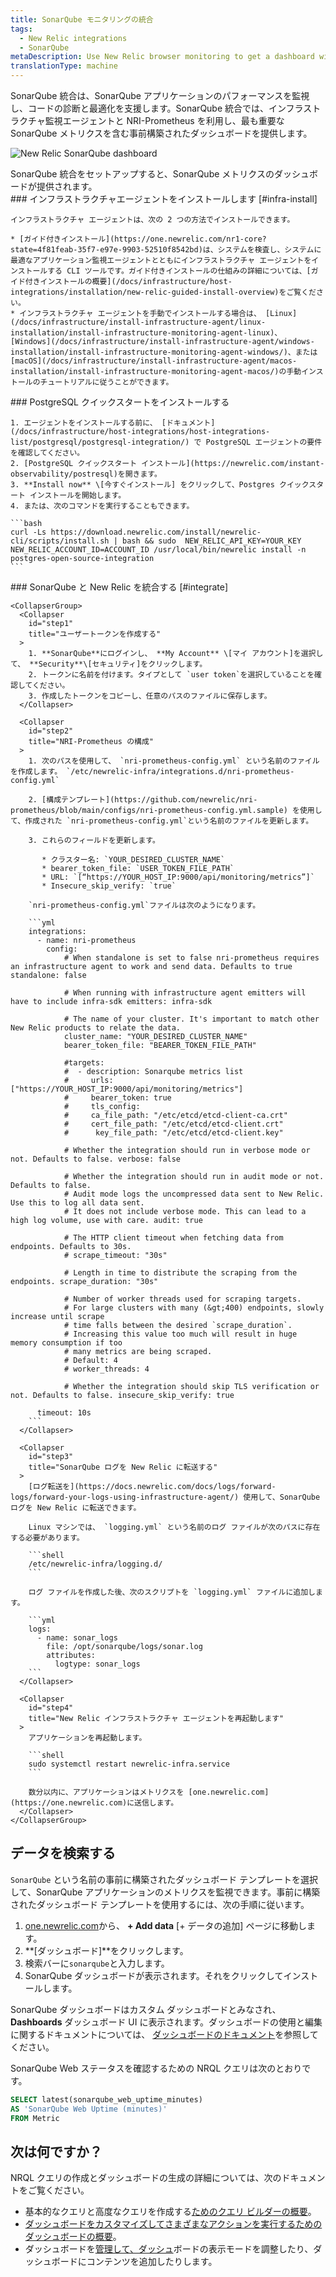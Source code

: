 ```yaml
---
title: SonarQube モニタリングの統合
tags:
  - New Relic integrations
  - SonarQube
metaDescription: Use New Relic browser monitoring to get a dashboard with metrics from your SonarQube.
translationType: machine
---
```



SonarQube 統合は、SonarQube アプリケーションのパフォーマンスを監視し、コードの診断と最適化を支援します。SonarQube 統合では、インフラストラクチャ監視エージェントと NRI-Prometheus を利用し、最も重要な SonarQube メトリクスを含む事前構築されたダッシュボードを提供します。

<img
  title="New Relic SonarQube dashboard"
  alt="New Relic SonarQube dashboard"
  src={SonarQubeDashboard}
/>

<figcaption>
  SonarQube 統合をセットアップすると、SonarQube メトリクスのダッシュボードが提供されます。
</figcaption>

<Steps>
  <Step>
    ### インフラストラクチャエージェントをインストールします [#infra-install]

    インフラストラクチャ エージェントは、次の 2 つの方法でインストールできます。

    * [ガイド付きインストール](https://one.newrelic.com/nr1-core?state=4f81feab-35f7-e97e-9903-52510f8542bd)は、システムを検査し、システムに最適なアプリケーション監視エージェントとともにインフラストラクチャ エージェントをインストールする CLI ツールです。ガイド付きインストールの仕組みの詳細については、[ガイド付きインストールの概要](/docs/infrastructure/host-integrations/installation/new-relic-guided-install-overview)をご覧ください。
    * インフラストラクチャ エージェントを手動でインストールする場合は、 [Linux](/docs/infrastructure/install-infrastructure-agent/linux-installation/install-infrastructure-monitoring-agent-linux)、 [Windows](/docs/infrastructure/install-infrastructure-agent/windows-installation/install-infrastructure-monitoring-agent-windows/)、または [macOS](/docs/infrastructure/install-infrastructure-agent/macos-installation/install-infrastructure-monitoring-agent-macos/)の手動インストールのチュートリアルに従うことができます。
  </Step>

  <Step>
    ### PostgreSQL クイックスタートをインストールする

    1. エージェントをインストールする前に、 [ドキュメント](/docs/infrastructure/host-integrations/host-integrations-list/postgresql/postgresql-integration/) で PostgreSQL エージェントの要件を確認してください。
    2. [PostgreSQL クイックスタート インストール](https://newrelic.com/instant-observability/postresql)を開きます。
    3. **Install now** \[今すぐインストール] をクリックして、Postgres クイックスタート インストールを開始します。
    4. または、次のコマンドを実行することもできます。

    ```bash
    curl -Ls https://download.newrelic.com/install/newrelic-cli/scripts/install.sh | bash && sudo  NEW_RELIC_API_KEY=YOUR_KEY NEW_RELIC_ACCOUNT_ID=ACCOUNT_ID /usr/local/bin/newrelic install -n postgres-open-source-integration
    ```
  </Step>

  <Step>
    ### SonarQube と New Relic を統合する [#integrate]

    <CollapserGroup>
      <Collapser
        id="step1"
        title="ユーザートークンを作成する"
      >
        1. **SonarQube**にログインし、 **My Account** \[マイ アカウント]を選択して、 **Security**\[セキュリティ]をクリックします。
        2. トークンに名前を付けます。タイプとして `user token`を選択していることを確認してください。
        3. 作成したトークンをコピーし、任意のパスのファイルに保存します。
      </Collapser>

      <Collapser
        id="step2"
        title="NRI-Prometheus の構成"
      >
        1. 次のパスを使用して、 `nri-prometheus-config.yml` という名前のファイルを作成します。 `/etc/newrelic-infra/integrations.d/nri-prometheus-config.yml`

        2. [構成テンプレート](https://github.com/newrelic/nri-prometheus/blob/main/configs/nri-prometheus-config.yml.sample) を使用して、作成された `nri-prometheus-config.yml`という名前のファイルを更新します。

        3. これらのフィールドを更新します。

           * クラスター名: `YOUR_DESIRED_CLUSTER_NAME`
           * bearer_token_file: `USER_TOKEN_FILE_PATH`
           * URL: `[“https://YOUR_HOST_IP:9000/api/monitoring/metrics”]`
           * Insecure_skip_verify: `true`

        `nri-prometheus-config.yml`ファイルは次のようになります。

        ```yml
        integrations:
          - name: nri-prometheus
            config:
                # When standalone is set to false nri-prometheus requires an infrastructure agent to work and send data. Defaults to true standalone: false

                # When running with infrastructure agent emitters will have to include infra-sdk emitters: infra-sdk

                # The name of your cluster. It's important to match other New Relic products to relate the data.
                cluster_name: "YOUR_DESIRED_CLUSTER_NAME"
                bearer_token_file: "BEARER_TOKEN_FILE_PATH"

                #targets:
                #  - description: Sonarqube metrics list
                #     urls: ["https://YOUR_HOST_IP:9000/api/monitoring/metrics"]
                #     bearer_token: true
                #     tls_config:
                #     ca_file_path: "/etc/etcd/etcd-client-ca.crt"
                #     cert_file_path: "/etc/etcd/etcd-client.crt"
                #      key_file_path: "/etc/etcd/etcd-client.key"

                # Whether the integration should run in verbose mode or not. Defaults to false. verbose: false

                # Whether the integration should run in audit mode or not. Defaults to false.
                # Audit mode logs the uncompressed data sent to New Relic. Use this to log all data sent.
                # It does not include verbose mode. This can lead to a high log volume, use with care. audit: true

                # The HTTP client timeout when fetching data from endpoints. Defaults to 30s.
                # scrape_timeout: "30s"

                # Length in time to distribute the scraping from the endpoints. scrape_duration: "30s"

                # Number of worker threads used for scraping targets.
                # For large clusters with many (&gt;400) endpoints, slowly increase until scrape
                # time falls between the desired `scrape_duration`.
                # Increasing this value too much will result in huge memory consumption if too
                # many metrics are being scraped.
                # Default: 4
                # worker_threads: 4

                # Whether the integration should skip TLS verification or not. Defaults to false. insecure_skip_verify: true

          timeout: 10s
        ```
      </Collapser>

      <Collapser
        id="step3"
        title="SonarQube ログを New Relic に転送する"
      >
        [ログ転送を](https://docs.newrelic.com/docs/logs/forward-logs/forward-your-logs-using-infrastructure-agent/) 使用して、SonarQube ログを New Relic に転送できます。

        Linux マシンでは、 `logging.yml` という名前のログ ファイルが次のパスに存在する必要があります。

        ```shell
        /etc/newrelic-infra/logging.d/
        ```

        ログ ファイルを作成した後、次のスクリプトを `logging.yml` ファイルに追加します。

        ```yml
        logs:
          - name: sonar_logs
            file: /opt/sonarqube/logs/sonar.log
            attributes: 
              logtype: sonar_logs
        ```
      </Collapser>

      <Collapser
        id="step4"
        title="New Relic インフラストラクチャ エージェントを再起動します"
      >
        アプリケーションを再起動します。

        ```shell
        sudo systemctl restart newrelic-infra.service
        ```

        数分以内に、アプリケーションはメトリクスを [one.newrelic.com](https://one.newrelic.com)に送信します。
      </Collapser>
    </CollapserGroup>
  </Step>
</Steps>

## データを検索する

`SonarQube` という名前の事前に構築されたダッシュボード テンプレートを選択して、SonarQube アプリケーションのメトリクスを監視できます。事前に構築されたダッシュボード テンプレートを使用するには、次の手順に従います。

1. [one.newrelic.com](https://one.newrelic.com)から、 **+ Add data** \[+ データの追加] ページに移動します。
2. **\[ダッシュボード]**をクリックします。
3. 検索バーに`sonarqube`と入力します。
4. SonarQube ダッシュボードが表示されます。それをクリックしてインストールします。

SonarQube ダッシュボードはカスタム ダッシュボードとみなされ、 **Dashboards** ダッシュボード UI に表示されます。ダッシュボードの使用と編集に関するドキュメントについては、 [ダッシュボードのドキュメント](/docs/query-your-data/explore-query-data/dashboards/introduction-dashboards)を参照してください。

SonarQube Web ステータスを確認するための NRQL クエリは次のとおりです。

```sql
SELECT latest(sonarqube_web_uptime_minutes) 
AS 'SonarQube Web Uptime (minutes)' 
FROM Metric
```

## 次は何ですか？

NRQL クエリの作成とダッシュボードの生成の詳細については、次のドキュメントをご覧ください。

* 基本的なクエリと高度なクエリを作成する[ためのクエリ ビルダーの概要](/docs/query-your-data/explore-query-data/query-builder/introduction-query-builder)。
* [ダッシュボードをカスタマイズしてさまざまなアクションを実行するためのダッシュボードの概要](/docs/query-your-data/explore-query-data/dashboards/introduction-dashboards)。
* ダッシュボードを[管理して、ダッシュ](/docs/query-your-data/explore-query-data/dashboards/manage-your-dashboard)ボードの表示モードを調整したり、ダッシュボードにコンテンツを追加したりします。